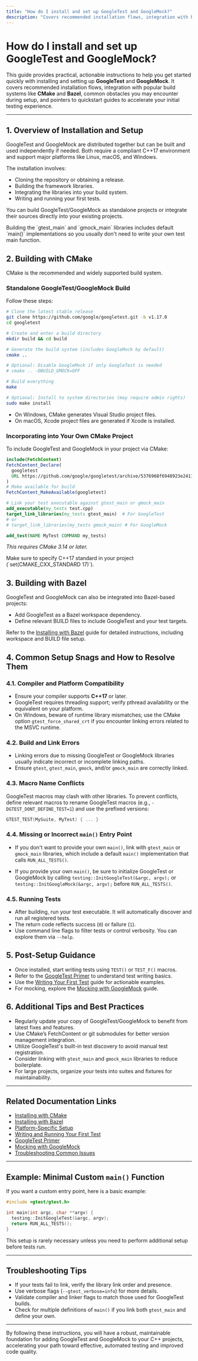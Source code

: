 ```yaml
---
title: "How do I install and set up GoogleTest and GoogleMock?"
description: "Covers recommended installation flows, integration with build systems like CMake and Bazel, pointers to quickstart guides, and common obstacles faced during setup. Provides direct guidance to solve typical new user snags."
---
```


# How do I install and set up GoogleTest and GoogleMock?

This guide provides practical, actionable instructions to help you get started quickly with installing and setting up **GoogleTest** and **GoogleMock**. It covers recommended installation flows, integration with popular build systems like **CMake** and **Bazel**, common obstacles you may encounter during setup, and pointers to quickstart guides to accelerate your initial testing experience.

---

## 1. Overview of Installation and Setup

GoogleTest and GoogleMock are distributed together but can be built and used independently if needed. Both require a compliant C++17 environment and support major platforms like Linux, macOS, and Windows.

The installation involves:

- Cloning the repository or obtaining a release.
- Building the framework libraries.
- Integrating the libraries into your build system.
- Writing and running your first tests.

You can build GoogleTest/GoogleMock as standalone projects or integrate their sources directly into your existing projects.

<Info>
Building the `gtest_main` and `gmock_main` libraries includes default `main()` implementations so you usually don't need to write your own test main function.
</Info>

## 2. Building with CMake

CMake is the recommended and widely supported build system.

### Standalone GoogleTest/GoogleMock Build

Follow these steps:

```bash
# Clone the latest stable release
git clone https://github.com/google/googletest.git -b v1.17.0
cd googletest

# Create and enter a build directory
mkdir build && cd build

# Generate the build system (includes GoogleMock by default)
cmake ..

# Optional: Disable GoogleMock if only GoogleTest is needed
# cmake .. -DBUILD_GMOCK=OFF

# Build everything
make

# Optional: Install to system directories (may require admin rights)
sudo make install
```

- On Windows, CMake generates Visual Studio project files.
- On macOS, Xcode project files are generated if Xcode is installed.

### Incorporating into Your Own CMake Project

To include GoogleTest and GoogleMock in your project via CMake:

```cmake
include(FetchContent)
FetchContent_Declare(
  googletest
  URL https://github.com/google/googletest/archive/5376968f6948923e2411081fd9372e71a59d8e77.zip
)
# Make available for build
FetchContent_MakeAvailable(googletest)

# Link your test executable against gtest_main or gmock_main
add_executable(my_tests test.cpp)
target_link_libraries(my_tests gtest_main)  # For GoogleTest
# or
# target_link_libraries(my_tests gmock_main) # For GoogleMock

add_test(NAME MyTest COMMAND my_tests)
```

_This requires CMake 3.14 or later._

<Note>
Make sure to specify C++17 standard in your project (`set(CMAKE_CXX_STANDARD 17)`).
</Note>

## 3. Building with Bazel

GoogleTest and GoogleMock can also be integrated into Bazel-based projects:

- Add GoogleTest as a Bazel workspace dependency.
- Define relevant BUILD files to include GoogleTest and your test targets.

Refer to the [Installing with Bazel](../getting-started/installation-and-configuration/installing-googletest-bazel) guide for detailed instructions, including workspace and BUILD file setup.

## 4. Common Setup Snags and How to Resolve Them

### 4.1. Compiler and Platform Compatibility

- Ensure your compiler supports **C++17** or later.
- GoogleTest requires threading support; verify pthread availability or the equivalent on your platform.
- On Windows, beware of runtime library mismatches; use the CMake option `gtest_force_shared_crt` if you encounter linking errors related to the MSVC runtime.

### 4.2. Build and Link Errors

- Linking errors due to missing GoogleTest or GoogleMock libraries usually indicate incorrect or incomplete linking paths.
- Ensure `gtest`, `gtest_main`, `gmock`, and/or `gmock_main` are correctly linked.

### 4.3. Macro Name Conflicts

GoogleTest macros may clash with other libraries. To prevent conflicts, define relevant macros to rename GoogleTest macros (e.g., `-DGTEST_DONT_DEFINE_TEST=1`) and use the prefixed versions:

```cpp
GTEST_TEST(MySuite, MyTest) { ... }
```

### 4.4. Missing or Incorrect `main()` Entry Point

- If you don't want to provide your own `main()`, link with `gtest_main` or `gmock_main` libraries, which include a default `main()` implementation that calls `RUN_ALL_TESTS()`.

- If you provide your own `main()`, be sure to initialize GoogleTest or GoogleMock by calling `testing::InitGoogleTest(&argc, argv);` or `testing::InitGoogleMock(&argc, argv);` before `RUN_ALL_TESTS()`.

### 4.5. Running Tests

- After building, run your test executable. It will automatically discover and run all registered tests.
- The return code reflects success (`0`) or failure (`1`).
- Use command line flags to filter tests or control verbosity. You can explore them via `--help`.

## 5. Post-Setup Guidance

- Once installed, start writing tests using `TEST()` or `TEST_F()` macros.
- Refer to the [GoogleTest Primer](../getting-started/first-test-and-validation/quickstart-primer) to understand test writing basics.
- Use the [Writing Your First Test](../guides/getting-started/writing-your-first-test) guide for actionable examples.
- For mocking, explore the [Mocking with GoogleMock](../guides/core-testing-workflows/mocking-with-googlemock) guide.

## 6. Additional Tips and Best Practices

- Regularly update your copy of GoogleTest/GoogleMock to benefit from latest fixes and features.
- Use CMake’s FetchContent or git submodules for better version management integration.
- Utilize GoogleTest's built-in test discovery to avoid manual test registration.
- Consider linking with `gtest_main` and `gmock_main` libraries to reduce boilerplate.
- For large projects, organize your tests into suites and fixtures for maintainability.

---

## Related Documentation Links

- [Installing with CMake](../getting-started/installation-and-configuration/installing-googletest-cmake)
- [Installing with Bazel](../getting-started/installation-and-configuration/installing-googletest-bazel)
- [Platform-Specific Setup](../getting-started/installation-and-configuration/platform-specific-setup)
- [Writing and Running Your First Test](../getting-started/first-test-and-validation/writing-and-running-your-first-test)
- [GoogleTest Primer](../getting-started/first-test-and-validation/quickstart-primer)
- [Mocking with GoogleMock](../guides/core-testing-workflows/mocking-with-googlemock)
- [Troubleshooting Common Issues](../getting-started/first-test-and-validation/troubleshooting)

---

## Example: Minimal Custom `main()` Function

If you want a custom entry point, here is a basic example:

```cpp
#include <gtest/gtest.h>

int main(int argc, char **argv) {
  testing::InitGoogleTest(&argc, argv);
  return RUN_ALL_TESTS();
}
```

This setup is rarely necessary unless you need to perform additional setup before tests run.

---

## Troubleshooting Tips

- If your tests fail to link, verify the library link order and presence.
- Use verbose flags (`--gtest_verbose=info`) for more details.
- Validate compiler and linker flags to match those used for GoogleTest builds.
- Check for multiple definitions of `main()` if you link both `gtest_main` and define your own.

---

By following these instructions, you will have a robust, maintainable foundation for adding GoogleTest and GoogleMock to your C++ projects, accelerating your path toward effective, automated testing and improved code quality.
